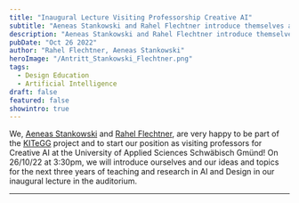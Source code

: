 ```yaml
---
title: "Inaugural Lecture Visiting Professorship Creative AI"
subtitle: "Aeneas Stankowski and Rahel Flechtner introduce themselves and their work"
description: "Aeneas Stankowski and Rahel Flechtner introduce themselves and their ideas and topics for the next three years of teaching and research in AI and design."
pubDate: "Oct 26 2022"
author: "Rahel Flechtner, Aeneas Stankowski"
heroImage: "/Antritt_Stankowski_Flechtner.png"
tags:
  - Design Education
  - Artificial Intelligence
draft: false
featured: false
showintro: true
---
```


We, [Aeneas Stankowski](https://ai-d-lab.github.io/team/astankowski/) and [Rahel Flechtner](https://ai-d-lab.github.io/team/rflechtner/), are very happy to be part of the [KITeGG](https://gestaltung.ai/#/) project and to start our position as visiting professors for Creative AI at the University of Applied Sciences Schwäbisch Gmünd! On 26/10/22 at 3:30pm, we will introduce ourselves and our ideas and topics for the next three years of teaching and research in AI and Design in our inaugural lecture in the auditorium.

---
